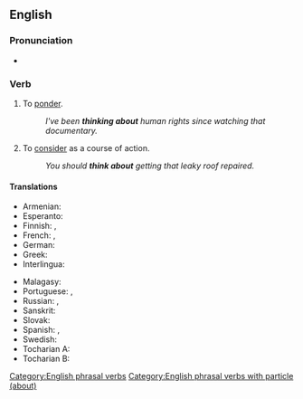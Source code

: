 ==English==

===Pronunciation===
* {{IPA|en|/ˈθɪŋk əˌbaʊt/}}

===Verb===
{{en-verb|think<,,thought> about}}

# {{lb|en|transitive}} To [[ponder]].
#: ''I've been '''thinking about''' human rights since watching that documentary.''
# {{lb|en|transitive}} To [[consider]] as a course of action.
#: ''You should '''think about''' getting that leaky roof repaired.''

====Translations====
{{trans-top|ponder}}
* Armenian: {{t+|hy|մտորել|sc=Armn}}
* Esperanto: {{t|eo|pripensi}}
* Finnish: {{t+|fi|ajatella}}, {{t+|fi|pohtia}}
* French: {{t+|fr|penser|alt=penser à}}, {{t+|fr|réfléchir|alt=réfléchir à}}
* German: {{qualifier|[[jemand]]}} {{t+|de|denken an}}
* Greek: {{t+|el|αναλογίζομαι}}
* Interlingua: {{qualifier|[[alcuno]], [[alco]]}} {{t|ia|pensar a}}
{{trans-mid}}
* Malagasy: {{t+|mg|mieritreritra}}
* Portuguese: {{t|pt|pensar em}}, {{t|pt|[[pensar]] [[sobre]]}}
* Russian: {{t+|ru|обду́мывать|impf}}, {{t+|ru|обду́мать|pf}}
* Sanskrit: {{t+|sa|मन्यते}}
* Slovak: {{t+|sk|myslieť|alt=myslieť o}} {{qualifier|+ locative}}
* Spanish: {{t+|es|pensar|alt=pensar en alguien}}, {{t+|es|ponderar}}
* Swedish: {{t|sv|tänka på}}
* Tocharian A: {{t|xto|pälsk-}}
* Tocharian B: {{t|txb|pälsk-}}
{{trans-bottom}}

[[Category:English phrasal verbs]]
[[Category:English phrasal verbs with particle (about)]]